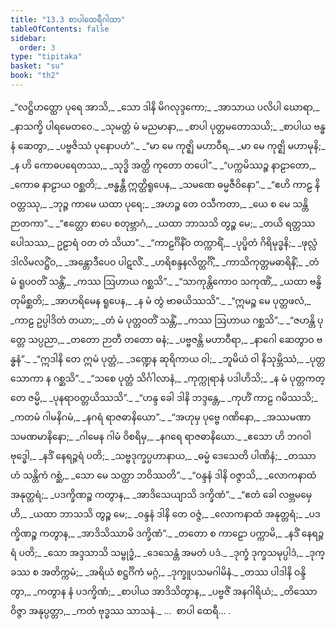 ```yaml
---
title: "13.3 စာပါထေရီဂါထာ"
tableOfContents: false
sidebar:
  order: 3
type: "tipitaka"
basket: "su"
book: "th2"
---
```



<DynamicBreadcrumb />

<Division number="292" book="th2" e="ch" v="19" p="412">

<Paragraph number="372" type="verses" book="th2">
_“လဋ္ဌိဟတ္ထော ပုရေ အာသိ,_  
_သော ဒါနိ မိဂလုဒ္ဒကော;_  
_အာသာယ ပလိပါ ဃောရာ,_  
_နာသက္ခိ ပါရမေတဝေ._  

</Paragraph>

</Division>
<Division number="293" book="th2" e="ch" v="19" p="412">

<Paragraph number="373" type="verses" book="th2">
_သုမတ္တံ မံ မညမာနာ,_  
_စာပါ ပုတ္တမတောသယိ;_  
_စာပါယ ဗန္ဓနံ ဆေတွာ,_  
_ပဗ္ဗဇိဿံ ပုနောပဟံ”._  

</Paragraph>

</Division>
<Division number="294" book="th2" e="ch" v="19" p="412">

<Paragraph number="374" type="verses" book="th2">
_“မာ မေ ကုဇ္ဈိ မဟာဝီရ,_  
_မာ မေ ကုဇ္ဈိ မဟာမုနိ;_  
_န ဟိ ကောဓပရေတဿ,_  
_သုဒ္ဓိ အတ္ထိ ကုတော တပေါ”._  

</Paragraph>

</Division>
<Division number="295" book="th2" e="ch" v="19" p="412">

<Paragraph number="375" type="verses" book="th2">
_“ပက္ကမိဿဉ္စ နာဠာတော,_  
_ကောဓ နာဠာယ ဝစ္ဆတိ;_  
_ဗန္ဓန္တီ ဣတ္ထိရူပေန,_  
_သမဏေ ဓမ္မဇီဝိနော”._  

</Paragraph>

</Division>
<Division number="296" book="th2" e="ch" v="19" p="412">

<Paragraph number="376" type="verses" book="th2">
_“ဧဟိ ကာဠ နိဝတ္တဿု,_  
_ဘုဉ္ဇ ကာမေ ယထာ ပုရေ;_  
_အဟဉ္စ တေ ဝသီကတာ,_  
_ယေ စ မေ သန္တိ ဉာတကာ”._  

</Paragraph>

</Division>
<Division number="297" book="th2" e="ch" v="19" p="413">

<Paragraph number="377" type="verses" book="th2">
_“ဧတ္တော စာပေ စတုဗ္ဘာဂံ,_  
_ယထာ ဘာသသိ တွဉ္စ မေ;_  
_တယိ ရတ္တဿ ပေါသဿ,_  
ဥဠာရံ ဝတ တံ သိယာ”._  

</Paragraph>

</Division>
<Division number="298" book="th2" e="ch" v="19" p="413">

<Paragraph number="378" type="verses" book="th2">
_“ကာဠင်္ဂိနိံဝ တက္ကာရိံ,_  
_ပုပ္ဖိတံ ဂိရိမုဒ္ဓနိ;_  
_ဖုလ္လံ ဒါလိမလဋ္ဌိံဝ,_  
_အန္တောဒီပေဝ ပါဋလိံ._  

</Paragraph>

</Division>
<Division number="299" book="th2" e="ch" v="19" p="413">

<Paragraph number="379" type="verses" book="th2">
_ဟရိစန္ဒနလိတ္တင်္ဂိံ,_  
_ကာသိကုတ္တမဓာရိနိံ;_  
_တံ မံ ရူပဝတိံ သန္တိံ,_  
_ကဿ ဩဟာယ ဂစ္ဆသိ”._  

</Paragraph>

</Division>
<Division number="300" book="th2" e="ch" v="19" p="413">

<Paragraph number="380" type="verses" book="th2">
_“သာကုန္တိကောဝ သကုဏိံ,_  
_ယထာ ဗန္ဓိတုမိစ္ဆတိ;_  
_အာဟရိမေန ရူပေန,_  
_န မံ တွံ ဗာဓယိဿသိ”._  

</Paragraph>

</Division>
<Division number="301" book="th2" e="ch" v="19" p="413">

<Paragraph number="381" type="verses" book="th2">
_“ဣမဉ္စ မေ ပုတ္တဖလံ,_  
_ကာဠ ဥပ္ပါဒိတံ တယာ;_  
_တံ မံ ပုတ္တဝတိံ သန္တိံ,_  
_ကဿ ဩဟာယ ဂစ္ဆသိ”._  

</Paragraph>

</Division>
<Division number="302" book="th2" e="ch" v="19" p="413">

<Paragraph number="382" type="verses" book="th2">
_“ဇဟန္တိ ပုတ္တေ သပ္ပညာ,_  
_တတော ဉာတီ တတော ဓနံ;_  
_ပဗ္ဗဇန္တိ မဟာဝီရာ,_  
_နာဂေါ ဆေတွာဝ ဗန္ဓနံ”._  

</Paragraph>

</Division>
<Division number="303" book="th2" e="ch" v="19" p="413">

<Paragraph number="383" type="verses" book="th2">
_“ဣဒါနိ တေ ဣမံ ပုတ္တံ,_  
_ဒဏ္ဍေန ဆုရိကာယ ဝါ;_  
_ဘူမိယံ ဝါ နိသုမ္ဘိဿံ,_  
_ပုတ္တသောကာ န ဂစ္ဆသိ”._  

</Paragraph>

</Division>
<Division number="304" book="th2" e="ch" v="19" p="413">

<Paragraph number="384" type="verses" book="th2">
_“သစေ ပုတ္တံ သိင်္ဂါလာနံ,_  
_ကုက္ကုရာနံ ပဒါဟိသိ;_  
_န မံ ပုတ္တကတ္တေ ဇမ္မိ,_  
_ပုနရာဝတ္တယိဿသိ”._  

</Paragraph>

</Division>
<Division number="305" book="th2" e="ch" v="19" p="413">

<Paragraph number="385" type="verses" book="th2">
_“ဟန္ဒ ခေါ ဒါနိ ဘဒ္ဒန္တေ,_  
_ကုဟိံ ကာဠ ဂမိဿသိ;_  
_ကတမံ ဂါမနိဂမံ,_  
_နဂရံ ရာဇဓာနိယော”._  

</Paragraph>

</Division>
<Division number="306" book="th2" e="ch" v="19" p="413">

<Paragraph number="386" type="verses" book="th2">
_“အဟုမှ ပုဗ္ဗေ ဂဏိနော,_  
_အဿမဏာ သမဏမာနိနော;_  
_ဂါမေန ဂါမံ ဝိစရိမှ,_  
_နဂရေ ရာဇဓာနိယော._  

</Paragraph>

</Division>
<Division number="307" book="th2" e="ch" v="19" p="413">

<Paragraph number="387" type="verses" book="th2">
_ဧသော ဟိ ဘဂဝါ ဗုဒ္ဓေါ,_  
_နဒိံ နေရဉ္ဇရံ ပတိ;_  
_သဗ္ဗဒုက္ခပ္ပဟာနာယ,_  
_ဓမ္မံ ဒေသေတိ ပါဏိနံ;_  
_တဿာဟံ သန္တိကံ ဂစ္ဆံ,_  
_သော မေ သတ္ထာ ဘဝိဿတိ”._  

</Paragraph>

</Division>
<Division number="308" book="th2" e="ch" v="19" p="413">

<Paragraph number="388" type="verses" book="th2">
_“ဝန္ဒနံ ဒါနိ ဝဇ္ဇာသိ,_  
_လောကနာထံ အနုတ္တရံ;_  
_ပဒက္ခိဏဉ္စ ကတွာန,_  
_အာဒိသေယျာသိ ဒက္ခိဏံ”._  

</Paragraph>

</Division>
<Division number="309" book="th2" e="ch" v="19" p="413">

<Paragraph number="389" type="verses" book="th2">
_“ဧတံ ခေါ လဗ္ဘမမှေဟိ,_  
_ယထာ ဘာသသိ တွဉ္စ မေ;_  
_ဝန္ဒနံ ဒါနိ တေ ဝဇ္ဇံ,_  
_လောကနာထံ အနုတ္တရံ;_  
_ပဒက္ခိဏဉ္စ ကတွာန,_  
_အာဒိသိဿာမိ ဒက္ခိဏံ”._  

</Paragraph>

</Division>
<Division number="310" book="th2" e="ch" v="19" p="414">

<Paragraph number="390" type="verses" book="th2">
_တတော စ ကာဠော ပက္ကာမိ,_  
_နဒိံ နေရဉ္ဇရံ ပတိ;_  
_သော အဒ္ဒသာသိ သမ္ဗုဒ္ဓံ,_  
_ဒေသေန္တံ အမတံ ပဒံ._  

</Paragraph>

</Division>
<Division number="311" book="th2" e="ch" v="19" p="414">

<Paragraph number="391" type="verses" book="th2">
_ဒုက္ခံ ဒုက္ခသမုပ္ပါဒံ,_  
_ဒုက္ခဿ စ အတိက္ကမံ;_  
_အရိယံ စဋ္ဌင်္ဂိကံ မဂ္ဂံ,_  
_ဒုက္ခူပသမဂါမိနံ._  

</Paragraph>

</Division>
<Division number="312" book="th2" e="ch" v="19" p="414">

<Paragraph number="392" type="verses" book="th2">
_တဿ ပါဒါနိ ဝန္ဒိတွာ,_  
_ကတွာန နံ ပဒက္ခိဏံ;_  
_စာပါယ အာဒိသိတွာန,_  
_ပဗ္ဗဇိံ အနဂါရိယံ;_  
_တိဿော ဝိဇ္ဇာ အနုပ္ပတ္တာ,_  
_ကတံ ဗုဒ္ဓဿ သာသနံ._  


</Paragraph>
</Division>

<Paragraph number="393" type="center" book="th2">
…  စာပါ ထေရီ… .
</Paragraph>